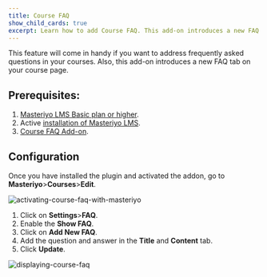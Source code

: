 ```yaml
---
title: Course FAQ
show_child_cards: true
excerpt: Learn how to add Course FAQ. This add-on introduces a new FAQ tab on your course page.
---
```


This feature will come in handy if you want to address frequently asked questions in your courses. Also, this add-on introduces a new FAQ tab on your course page.


## Prerequisites:
1. [Masteriyo LMS Basic plan or higher](https://docs.masteriyo.com/getting-started/installation#installing-masteriyo-lms-pro-version).  
2. Active [installation of Masteriyo LMS](https://docs.masteriyo.com/getting-started/installation#installing-masteriyo-lms-pro-version).
2. [Course FAQ Add-on](https://docs.masteriyo.com/getting-started/activate-masteriyo-addons).

## Configuration 
Once you have installed the plugin and activated the addon, go to **Masteriyo**>**Courses**>**Edit**.

![activating-course-faq-with-masteriyo](https://user-images.githubusercontent.com/24367265/189636513-1cb9ce80-de32-4e0a-8ae0-a9e13b0615e3.png)

1. Click on **Settings**>**FAQ**.
2. Enable the **Show FAQ**.
3. Click on **Add New FAQ**.
4. Add the question and answer in the **Title** and **Content** tab.
5. Click **Update**.

![displaying-course-faq](https://user-images.githubusercontent.com/24367265/189636572-3607b015-29a0-46f7-a51c-89e0a8852ad6.png)
